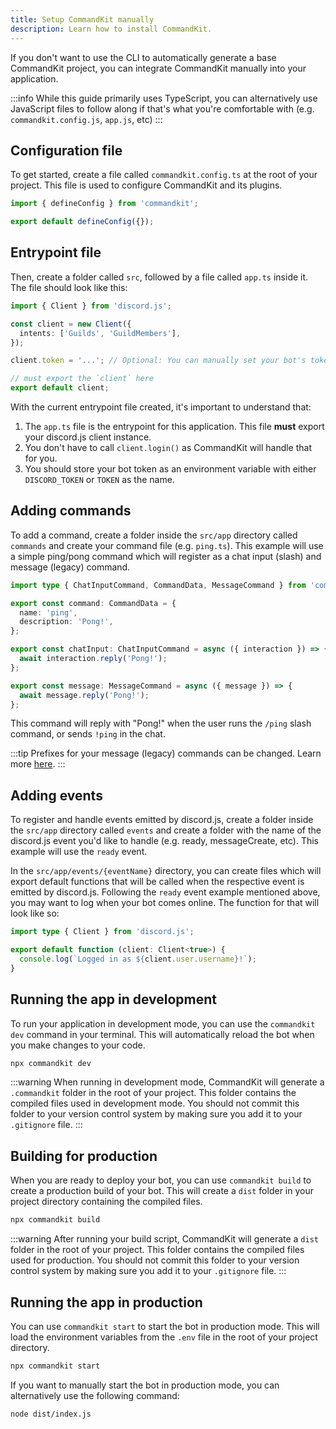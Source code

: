 ```yaml
---
title: Setup CommandKit manually
description: Learn how to install CommandKit.
---
```



If you don't want to use the CLI to automatically generate a base CommandKit project, you can integrate CommandKit manually into your application.

:::info
While this guide primarily uses TypeScript, you can alternatively use JavaScript files to follow along if that's what you're comfortable with (e.g. `commandkit.config.js`, `app.js`, etc)
:::

## Configuration file

To get started, create a file called `commandkit.config.ts` at the root of your project. This file is used to configure CommandKit and its plugins.

```ts title="commandkit.config.ts"
import { defineConfig } from 'commandkit';

export default defineConfig({});
```

## Entrypoint file

Then, create a folder called `src`, followed by a file called `app.ts` inside it. The file should look like this:

```ts title="src/app.ts"
import { Client } from 'discord.js';

const client = new Client({
  intents: ['Guilds', 'GuildMembers'],
});

client.token = '...'; // Optional: You can manually set your bot's token

// must export the `client` here
export default client;
```

With the current entrypoint file created, it's important to understand that:

1. The `app.ts` file is the entrypoint for this application. This file **must** export your discord.js client instance.
2. You don't have to call `client.login()` as CommandKit will handle that for you.
3. You should store your bot token as an environment variable with either `DISCORD_TOKEN` or `TOKEN` as the name.

## Adding commands

To add a command, create a folder inside the `src/app` directory called `commands` and create your command file (e.g. `ping.ts`). This example will use a simple ping/pong command which will register as a chat input (slash) and message (legacy) command.

```ts title="src/app/commands/ping.ts"
import type { ChatInputCommand, CommandData, MessageCommand } from 'commandkit';

export const command: CommandData = {
  name: 'ping',
  description: 'Pong!',
};

export const chatInput: ChatInputCommand = async ({ interaction }) => {
  await interaction.reply('Pong!');
};

export const message: MessageCommand = async ({ message }) => {
  await message.reply('Pong!');
};
```

This command will reply with "Pong!" when the user runs the `/ping` slash command, or sends `!ping` in the chat.

:::tip
Prefixes for your message (legacy) commands can be changed. Learn more [here](/docs/next/guide/resolve-message-commands-prefix).
:::

## Adding events

To register and handle events emitted by discord.js, create a folder inside the `src/app` directory called `events` and create a folder with the name of the discord.js event you'd like to handle (e.g. ready, messageCreate, etc). This example will use the `ready` event.

In the `src/app/events/{eventName}` directory, you can create files which will export default functions that will be called when the respective event is emitted by discord.js. Following the `ready` event example mentioned above, you may want to log when your bot comes online. The function for that will look like so:

```ts title="src/app/events/log.ts"
import type { Client } from 'discord.js';

export default function (client: Client<true>) {
  console.log(`Logged in as ${client.user.username}!`);
}
```

## Running the app in development

To run your application in development mode, you can use the `commandkit dev` command in your terminal. This will automatically reload the bot when you make changes to your code.

```sh npm2yarn
npx commandkit dev
```

:::warning
When running in development mode, CommandKit will generate a `.commandkit` folder in the root of your project. This folder contains the compiled files used in development mode. You should not commit this folder to your version control system by making sure you add it to your `.gitignore` file.
:::

## Building for production

When you are ready to deploy your bot, you can use `commandkit build` to create a production build of your bot. This will create a `dist` folder in your project directory containing the compiled files.

```sh
npx commandkit build
```

:::warning
After running your build script, CommandKit will generate a `dist` folder in the root of your project. This folder contains the compiled files used for production. You should not commit this folder to your version control system by making sure you add it to your `.gitignore` file.
:::

## Running the app in production

You can use `commandkit start` to start the bot in production mode. This will load the environment variables from the `.env` file in the root of your project directory.

```sh
npx commandkit start
```

If you want to manually start the bot in production mode, you can alternatively use the following command:

```sh
node dist/index.js
```
